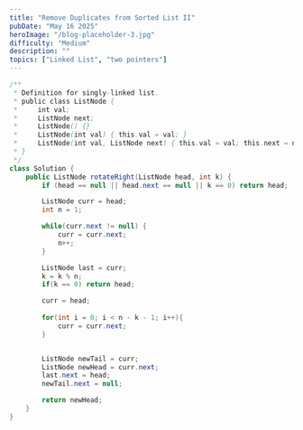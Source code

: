```yaml
---
title: "Remove Duplicates from Sorted List II"
pubDate: "May 16 2025"
heroImage: "/blog-placeholder-3.jpg"
difficulty: "Medium"
description: ""
topics: ["Linked List", "two pointers"]
---
```


```java
/**
 * Definition for singly-linked list.
 * public class ListNode {
 *     int val;
 *     ListNode next;
 *     ListNode() {}
 *     ListNode(int val) { this.val = val; }
 *     ListNode(int val, ListNode next) { this.val = val; this.next = next; }
 * }
 */
class Solution {
    public ListNode rotateRight(ListNode head, int k) {
        if (head == null || head.next == null || k == 0) return head;

        ListNode curr = head;
        int n = 1;

        while(curr.next != null) {
            curr = curr.next;
            n++;
        }

        ListNode last = curr;
        k = k % n;
        if(k == 0) return head;

        curr = head;
        
        for(int i = 0; i < n - k - 1; i++){
            curr = curr.next;
        }


        ListNode newTail = curr;
        ListNode newHead = curr.next;
        last.next = head;
        newTail.next = null;

        return newHead;
    }
}
```
